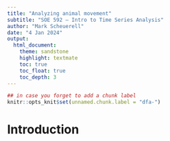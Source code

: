 ```yaml
---
title: "Analyzing animal movement"
subtitle: "SOE 592 – Intro to Time Series Analysis"
author: "Mark Scheuerell"
date: "4 Jan 2024"
output:
  html_document:
    theme: sandstone
    highlight: textmate
    toc: true
    toc_float: true
    toc_depth: 3
---
```


```r
## in case you forget to add a chunk label
knitr::opts_knit$set(unnamed.chunk.label = "dfa-")
```

# Introduction

